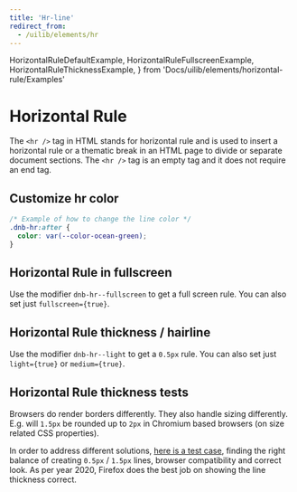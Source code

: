 ```yaml
---
title: 'Hr-line'
redirect_from:
  - /uilib/elements/hr
---
```


  HorizontalRuleDefaultExample,
  HorizontalRuleFullscreenExample,
  HorizontalRuleThicknessExample,
} from 'Docs/uilib/elements/horizontal-rule/Examples'

# Horizontal Rule

The `<hr />` tag in HTML stands for horizontal rule and is used to insert a horizontal rule or a thematic break in an HTML page to divide or separate document sections. The `<hr />` tag is an empty tag and it does not require an end tag.

## Customize hr color

```css
/* Example of how to change the line color */
.dnb-hr:after {
  color: var(--color-ocean-green);
}
```

<HorizontalRuleDefaultExample />

## Horizontal Rule in fullscreen

Use the modifier `dnb-hr--fullscreen` to get a full screen rule. You can also set just `fullscreen={true}`.

<HorizontalRuleFullscreenExample />

## Horizontal Rule thickness / hairline

Use the modifier `dnb-hr--light` to get a `0.5px` rule. You can also set just `light={true}` or `medium={true}`.

<HorizontalRuleThicknessExample />

## Horizontal Rule thickness tests

Browsers do render borders differently. They also handle sizing differently. E.g. will `1.5px` be rounded up to `2px` in Chromium based browsers (on size related CSS properties).

In order to address different solutions, [here is a test case](https://r8ljo.csb.app/), finding the right balance of creating `0.5px` / `1.5px` lines, browser compatibility and correct look. As per year 2020, Firefox does the best job on showing the line thickness correct.
